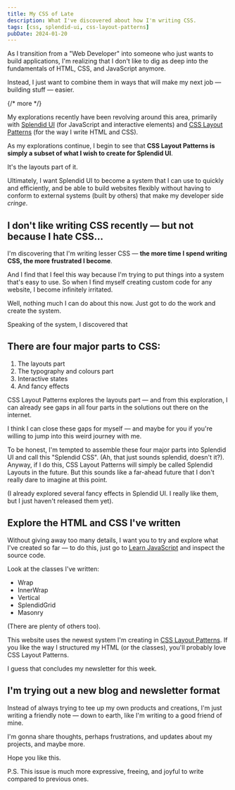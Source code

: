 ```yaml
---
title: My CSS of Late
description: What I've discovered about how I'm writing CSS.
tags: [css, splendid-ui, css-layout-patterns]
pubDate: 2024-01-20
---
```


As I transition from a "Web Developer" into someone who just wants to build applications, I'm realizing that I don't like to dig as deep into the fundamentals of HTML, CSS, and JavaScript anymore.

Instead, I just want to combine them in ways that will make my next job — building stuff — easier.

{/* more */}

My explorations recently have been revolving around this area, primarily with [Splendid UI](https://splendidlabz.com) (for JavaScript and interactive elements) and [CSS Layout Patterns](https://magicaldevschool.com/css-layout-patterns) (for the way I write HTML and CSS).

As my explorations continue, I begin to see that **CSS Layout Patterns is simply a subset of what I wish to create for Splendid UI**.

It's the layouts part of it.

Ultimately, I want Splendid UI to become a system that I can use to quickly and efficiently, and be able to build websites flexibly without having to conform to external systems (built by others) that make my developer side _cringe_.

## I don't like writing CSS recently — but not because I hate CSS...

I'm discovering that I'm writing lesser CSS — **the more time I spend writing CSS, the more frustrated I become**.

And I find that I feel this way because I'm trying to put things into a system that's easy to use. So when I find myself creating custom code for any website, I become infinitely irritated.

Well, nothing much I can do about this now. Just got to do the work and create the system.

Speaking of the system, I discovered that

## There are four major parts to CSS:

1. The layouts part
2. The typography and colours part
3. Interactive states
4. And fancy effects

CSS Layout Patterns explores the layouts part — and from this exploration, I can already see gaps in all four parts in the solutions out there on the internet.

I think I can close these gaps for myself — and maybe for you if you're willing to jump into this weird journey with me.

To be honest, I'm tempted to assemble these four major parts into Splendid UI and call this "Splendid CSS". (Ah, that just sounds splendid, doesn't it?). Anyway, if I do this, CSS Layout Patterns will simply be called Splendid Layouts in the future. But this sounds like a far-ahead future that I don't really dare to imagine at this point.

(I already explored several fancy effects in Splendid UI. I really like them, but I just haven't released them yet).

## Explore the HTML and CSS I've written

Without giving away too many details, I want you to try and explore what I've created so far — to do this, just go to [Learn JavaScript](https://learnjavascript.today) and inspect the source code.

Look at the classes I've written:

- Wrap
- InnerWrap
- Vertical
- SplendidGrid
- Masonry

(There are plenty of others too).

This website uses the newest system I'm creating in [CSS Layout Patterns](https://magicaldevschool.com/css-layout-patterns/). If you like the way I structured my HTML (or the classes), you'll probably love CSS Layout Patterns.

I guess that concludes my newsletter for this week.

## I'm trying out a new blog and newsletter format

Instead of always trying to tee up my own products and creations, I'm just writing a friendly note — down to earth, like I'm writing to a good friend of mine.

I'm gonna share thoughts, perhaps frustrations, and updates about my projects, and maybe more.

Hope you like this.

P.S. This issue is much more expressive, freeing, and joyful to write compared to previous ones.
